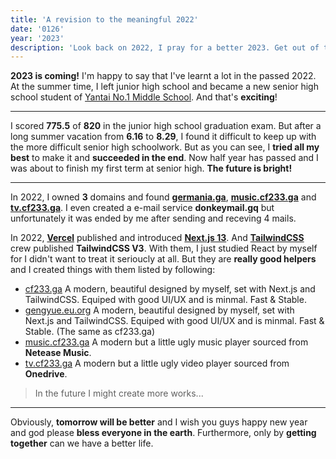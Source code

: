 ```yaml
---
title: 'A revision to the meaningful 2022'
date: '0126'
year: '2023'
description: 'Look back on 2022, I pray for a better 2023. Get out of the dark valley of Covid-19 pandemic, the world is ready to face the new year, and so do I!'
---
```


**2023 is coming!** I'm happy to say that I've learnt a lot in the passed 2022. At the summer time, I left junior high school and became a new senior high school student of [Yantai No.1 Middle School](http://www.ytyz.net). And that's **exciting**!

---

I scored **775.5** of **820** in the junior high school graduation exam. But after a long summer vacation from **6.16** to **8.29**, I found it difficult to keep up with the more difficult senior high schoolwork. But as you can see, I **tried all my best** to make it and **succeeded in the end**. Now half year has passed and I was about to finish my first term at senior high. **The future is bright!**

---

In 2022, I owned **3** domains and found **[germania.ga](https://germania.ga/)**, **[music.cf233.ga](https://music.cf233.ga)** and **[tv.cf233.ga](https://tv.cf233.ga/)**. I even created a e-mail service **donkeymail.gq** but unfortunately it was ended by me after sending and receving 4 mails.

In 2022, **[Vercel](https://vercel.com)** published and introduced **[Next.js 13](https://nextjs.org)**. And **[TailwindCSS](https://tailwindcss)** crew published **TailwindCSS V3**. With them, I just studied React by myself for I didn't want to treat it serioucly at all. But they are **really good helpers** and I created things with them listed by following:

- [cf233.ga](https://cf233.ga) A modern, beautiful designed by myself, set with Next.js and TailwindCSS. Equiped with good UI/UX and is minmal. Fast & Stable.
- [gengyue.eu.org](https://gengyue.eu.org) A modern, beautiful designed by myself, set with Next.js and TailwindCSS. Equiped with good UI/UX and is minmal. Fast & Stable. (The same as cf233.ga)
- [music.cf233.ga](https://music.cf233.ga/) A modern but a little ugly music player sourced from **Netease Music**.
- [tv.cf233.ga](https://tv.cf233.ga/) A modern but a little ugly video player sourced from **Onedrive**.

>In the future I might create more works...

---

Obviously, **tomorrow will be better** and I wish you guys happy new year and god please **bless everyone in the earth**. Furthermore, only by **getting together** can we have a better life.
